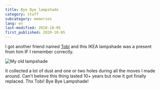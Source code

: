```yaml
---
title: Bye Bye lampshade
category: stuff
subcategory: memories
lang: en
last-modified: 2020-10-05
first_published: 2020-10-05
---
```


I got another friend named [Tobi](/photos/people?name=tobego) and this IKEA lampshade was a present from him IF I
remember correctly.

![My old lampshade](./lampshade.jpg)

It collected a lot of dust and one or two holes during all the moves I made around. Can't believe this thing lasted 10+
years but now it got finally replaced. Thx Tobi! Bye Bye Lampshade!
